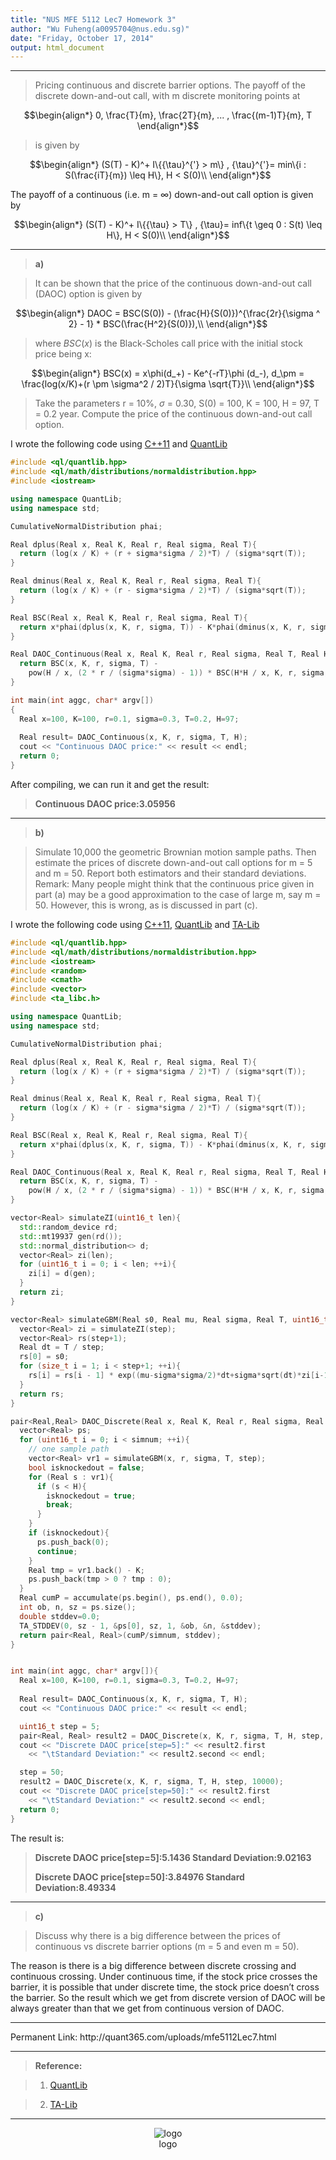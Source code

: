 ```yaml
---
title: "NUS MFE 5112 Lec7 Homework 3"
author: "Wu Fuheng(a0095704@nus.edu.sg)"
date: "Friday, October 17, 2014"
output: html_document
---
```


---

>Pricing continuous and discrete barrier options. The payoff of the discrete down-and-out
>call, with m discrete monitoring points at

$$\begin{align*}
0, \frac{T}{m}, \frac{2T}{m}, ... , \frac{(m-1)T}{m}, T
\end{align*}$$

>is given by

$$\begin{align*}
(S(T) - K)^+ I\{{\tau}^{'} > m\} , {\tau}^{'}= min\{i : S(\frac{iT}{m}) \leq H\}, H < S(0)\\
\end{align*}$$

The payoff of a continuous (i.e. m = $\infty$) down-and-out call option is given by

$$\begin{align*}
(S(T) - K)^+ I\{{\tau} > T\} , {\tau}= inf\{t \geq 0 : S(t) \leq H\}, H < S(0)\\
\end{align*}$$

---

>__a)__

> It can be shown that the price of the continuous down-and-out call (DAOC) option is
> given by

$$\begin{align*}
DAOC = BSC(S(0)) - (\frac{H}{S(0)})^{\frac{2r}{\sigma ^ 2} - 1} * BSC(\frac{H^2}{S(0)}),\\
\end{align*}$$

> where $BSC(x)$ is the Black-Scholes call price with the initial stock price being x:

$$\begin{align*}
BSC(x) = x\phi(d_+) - Ke^{-rT}\phi (d_-), d_\pm = \frac{log(x/K)+(r \pm \sigma^2 / 2)T}{\sigma \sqrt{T}}\\
\end{align*}$$

> Take the parameters r = 10%, $\sigma$ = 0.30, S(0) = 100, K = 100, H = 97, T = 0.2 year. Compute
> the price of the continuous down-and-out call option.

I wrote the following code using [C++11](http://en.wikipedia.org/wiki/C%2B%2B11) and [QuantLib](http://quantlib.org/index.shtml)

```cpp
#include <ql/quantlib.hpp>
#include <ql/math/distributions/normaldistribution.hpp>
#include <iostream>

using namespace QuantLib;
using namespace std;

CumulativeNormalDistribution phai;

Real dplus(Real x, Real K, Real r, Real sigma, Real T){
  return (log(x / K) + (r + sigma*sigma / 2)*T) / (sigma*sqrt(T));
}

Real dminus(Real x, Real K, Real r, Real sigma, Real T){
  return (log(x / K) + (r - sigma*sigma / 2)*T) / (sigma*sqrt(T));
}

Real BSC(Real x, Real K, Real r, Real sigma, Real T){
  return x*phai(dplus(x, K, r, sigma, T)) - K*phai(dminus(x, K, r, sigma, T))*exp(-r*T);
}

Real DAOC_Continuous(Real x, Real K, Real r, Real sigma, Real T, Real H){
  return BSC(x, K, r, sigma, T) - 
    pow(H / x, (2 * r / (sigma*sigma) - 1)) * BSC(H*H / x, K, r, sigma, T);
}

int main(int aggc, char* argv[])
{
  Real x=100, K=100, r=0.1, sigma=0.3, T=0.2, H=97;
  
  Real result= DAOC_Continuous(x, K, r, sigma, T, H);
  cout << "Continuous DAOC price:" << result << endl;
  return 0;
}
```

After compiling, we can run it and get the result:

> __Continuous DAOC price:3.05956__

---

>__b)__

> Simulate 10,000 the geometric Brownian motion sample paths. Then estimate the prices
> of discrete down-and-out call options for m = 5 and m = 50. Report both estimators and their
> standard deviations. Remark: Many people might think that the continuous price given in part
> (a) may be a good approximation to the case of large m, say m = 50. However, this is wrong,
> as is discussed in part (c).

I wrote the following code using [C++11](http://en.wikipedia.org/wiki/C%2B%2B11), [QuantLib](http://quantlib.org/index.shtml) and [TA-Lib](http://ta-lib.org/)

```cpp
#include <ql/quantlib.hpp>
#include <ql/math/distributions/normaldistribution.hpp>
#include <iostream>
#include <random>
#include <cmath>
#include <vector>
#include <ta_libc.h>

using namespace QuantLib;
using namespace std;

CumulativeNormalDistribution phai;

Real dplus(Real x, Real K, Real r, Real sigma, Real T){
  return (log(x / K) + (r + sigma*sigma / 2)*T) / (sigma*sqrt(T));
}

Real dminus(Real x, Real K, Real r, Real sigma, Real T){
  return (log(x / K) + (r - sigma*sigma / 2)*T) / (sigma*sqrt(T));
}

Real BSC(Real x, Real K, Real r, Real sigma, Real T){
  return x*phai(dplus(x, K, r, sigma, T)) - K*phai(dminus(x, K, r, sigma, T))*exp(-r*T);
}

Real DAOC_Continuous(Real x, Real K, Real r, Real sigma, Real T, Real H){
  return BSC(x, K, r, sigma, T) - 
    pow(H / x, (2 * r / (sigma*sigma) - 1)) * BSC(H*H / x, K, r, sigma, T);
}

vector<Real> simulateZI(uint16_t len){
  std::random_device rd;
  std::mt19937 gen(rd());
  std::normal_distribution<> d;
  vector<Real> zi(len);
  for (uint16_t i = 0; i < len; ++i){
    zi[i] = d(gen);
  }
  return zi;
}

vector<Real> simulateGBM(Real s0, Real mu, Real sigma, Real T, uint16_t step){
  vector<Real> zi = simulateZI(step);
  vector<Real> rs(step+1);
  Real dt = T / step;
  rs[0] = s0;
  for (size_t i = 1; i < step+1; ++i){
    rs[i] = rs[i - 1] * exp((mu-sigma*sigma/2)*dt+sigma*sqrt(dt)*zi[i-1]);
  }
  return rs;
}

pair<Real,Real> DAOC_Discrete(Real x, Real K, Real r, Real sigma, Real T, Real H, uint64_t step, uint64_t simnum){
  vector<Real> ps;
  for (uint16_t i = 0; i < simnum; ++i){
    // one sample path
    vector<Real> vr1 = simulateGBM(x, r, sigma, T, step);
    bool isknockedout = false;
    for (Real s : vr1){
      if (s < H){
        isknockedout = true;
        break;
      }
    }
    if (isknockedout){
      ps.push_back(0);
      continue;
    }
    Real tmp = vr1.back() - K;
    ps.push_back(tmp > 0 ? tmp : 0);
  }
  Real cumP = accumulate(ps.begin(), ps.end(), 0.0);
  int ob, n, sz = ps.size();
  double stddev=0.0;
  TA_STDDEV(0, sz - 1, &ps[0], sz, 1, &ob, &n, &stddev);
  return pair<Real, Real>(cumP/simnum, stddev);
}


int main(int aggc, char* argv[]){
  Real x=100, K=100, r=0.1, sigma=0.3, T=0.2, H=97;
  
  Real result= DAOC_Continuous(x, K, r, sigma, T, H);
  cout << "Continuous DAOC price:" << result << endl;

  uint16_t step = 5;
  pair<Real, Real> result2 = DAOC_Discrete(x, K, r, sigma, T, H, step, 10000);
  cout << "Discrete DAOC price[step=5]:" << result2.first 
    << "\tStandard Deviation:" << result2.second << endl;

  step = 50;
  result2 = DAOC_Discrete(x, K, r, sigma, T, H, step, 10000);
  cout << "Discrete DAOC price[step=50]:" << result2.first
    << "\tStandard Deviation:" << result2.second << endl;
  return 0;
}
```

The result is:

> __Discrete DAOC price[step=5]:5.1436      Standard Deviation:9.02163__
>
> __Discrete DAOC price[step=50]:3.84976    Standard Deviation:8.49334__

----

>__c)__

> Discuss why there is a big difference between the prices of continuous vs discrete barrier
> options (m = 5 and even m = 50).

The reason is there is a big difference between discrete crossing and continuous crossing. Under continuous time, if the stock price crosses the barrier, it is possible that under discrete time, the stock price doesn't cross the barrier. So the result which we get from discrete version of DAOC will be always greater than that we get from continuous version of DAOC.

----

Permanent Link: http://quant365.com/uploads/mfe5112Lec7.html

----

>__Reference:__

>1. [QuantLib](http://quantlib.org/index.shtml)

>2. [TA-Lib](http://ta-lib.org/)

---
<center>
![logo](http://www.rmi.nus.edu.sg/_images/rmilogo_27June2013.jpg "NUS MFE")
</center>

